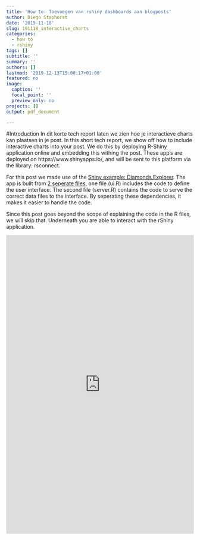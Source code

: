 ```yaml
---
title: 'How to: Toevoegen van rshiny dashboards aan blogposts'
author: Diego Staphorst
date: '2019-11-18'
slug: 191118_interactive_charts
categories:
  - how to
  - rshiny
tags: []
subtitle: ''
summary: ''
authors: []
lastmod: '2019-12-13T15:08:17+01:00'
featured: no
image:
  caption: ''
  focal_point: ''
  preview_only: no
projects: []
output: pdf_document

---
```

#Introduction
In dit korte tech report laten we zien hoe je interactieve charts kan plaatsen in je post. 
In this short tech report, we show off how to include interactive charts into your post. We do this by deploying R-Shiny application online and embedding this withing the post. These app's are deployed on https://www.shinyapps.io/, and will be sent to this platform via the library: rsconnect.

For this post we made use of the [Shiny example: Diamonds Explorer](https://gist.github.com/jcheng5/3239667). The app is built from [2 seperate files](https://shiny.rstudio.com/articles/two-file.html), one file (ui.R) includes the code to define the user interface. The second file (server.R) contains the code to serve the correct data files to the interface. By seperating these dependencies, it makes it easier to handle the code.

Since this post goes beyond the scope of explaining the code in the R files, we will skip that. Underneath you are able to interact with the rShiny application.

<iframe frameborder="no"  src="https://hva-diego.shinyapps.io/shinyapps" style="overflow:hidden;position:relative;width:100%;height:800px;"> </iframe>


